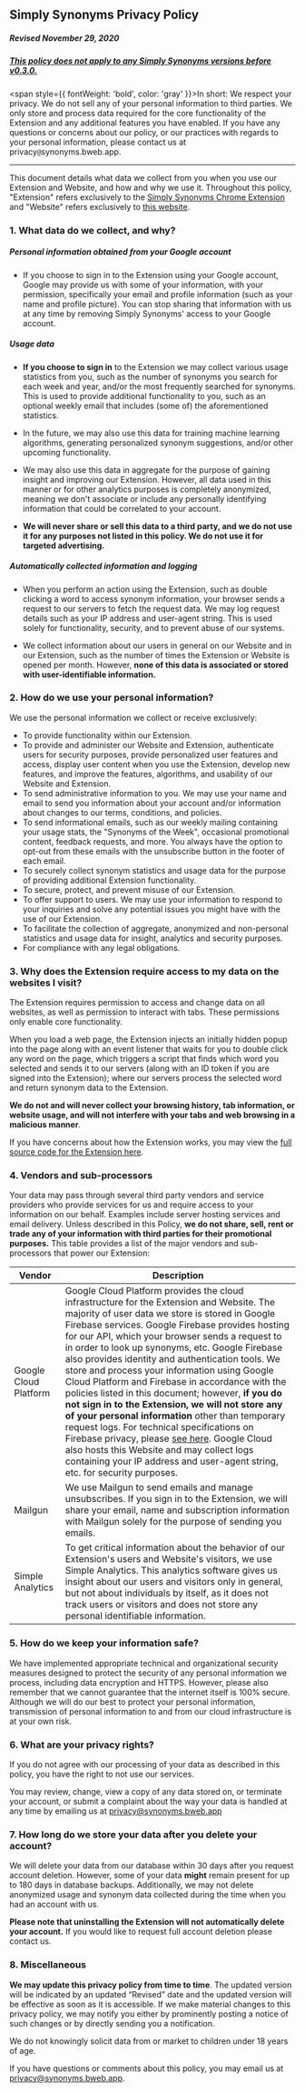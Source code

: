 
<Layout mdx textJustified textSmallGray title='Privacy Policy'>

## Simply Synonyms Privacy Policy

<h5 style={{ textAlign: 'center' }}>Revised November 29, 2020</h5>

  <h5 style={{ textAlign: 'center' }}><u>This policy does not apply to any Simply Synonyms versions before v0.3.0.</u></h5>

<span style={{ fontWeight: 'bold', color: 'gray' }}>In short: We respect your privacy. We do not sell any of your personal information to third parties. We only store and process data required for the core functionality of the Extension and any additional features you have enabled. If you have any questions or concerns about our policy, or our practices with regards to your personal information, please contact us at privacy<code>&#64;</code>synonyms.bweb.app.</span>

  ---

This document details what data we collect from you when you use our Extension and Website, and how and why we use it. Throughout this policy, "Extension" refers exclusively to the [Simply Synonyms Chrome Extension](https://chrome.google.com/webstore/detail/simply-synonyms/hapeijdlgbbhjmijhmgggnakcgdcpfap) and "Website" refers exclusively to [this website](https://synonyms.bweb.app).

### 1. What data do we collect, and why?

##### Personal information obtained from your Google account

+ If you choose to sign in to the Extension using your Google account, Google may provide us with some of your information, with your permission, specifically your email and profile information (such as your name and profile picture). You can stop sharing that information with us at any time by removing Simply Synonyms' access to your Google account.

##### Usage data

+ **If you choose to sign in** to the Extension we may collect various usage statistics from you, such as the number of synonyms you search for each week and year, and/or the most frequently searched for synonyms. This is used to provide additional functionality to you, such as an optional weekly email that includes (some of) the aforementioned statistics.

+ In the future, we may also use this data for training machine learning algorithms, generating personalized synonym suggestions, and/or other upcoming functionality.

+ We may also use this data in aggregate for the purpose of gaining insight and improving our Extension. However, all data used in this manner or for other analytics purposes is completely anonymized, meaning we don't associate or include any personally identifying information that could be correlated to your account.

+ **We will never share or sell this data to a third party, and we do not use it for any purposes not listed in this policy. We do not use it for targeted advertising.**

##### Automatically collected information and logging

+ When you perform an action using the Extension, such as double clicking a word to access synonym information, your browser sends a request to our servers to fetch the request data. We may log request details such as your IP address and user-agent string. This is used solely for functionality, security, and to prevent abuse of our systems.

+ We collect information about our users in general on our Website and in our Extension, such as the number of times the Extension or Website is opened per month. However, **none of this data is associated or stored with user-identifiable information.**

### 2. How do we use your personal information?

We use the personal information we collect or receive exclusively:

+ To provide functionality within our Extension.
+ To provide and administer our Website and Extension, authenticate users for security purposes, provide personalized user features and access, display user content when you use the Extension, develop new features, and improve the features, algorithms, and usability of our Website and Extension.
+ To send administrative information to you. We may use your name and email to send you information about your account and/or information about changes to our terms, conditions, and policies.
+ To send informational emails, such as our weekly mailing containing your usage stats, the "Synonyms of the Week", occasional promotional content, feedback requests, and more. You always have the option to opt-out from these emails with the unsubscribe button in the footer of each email.
+ To securely collect synonym statistics and usage data for the purpose of providing additional Extension functionality.
+ To secure, protect, and prevent misuse of our Extension.
+ To offer support to users. We may use your information to respond to your inquiries and solve any potential issues you might have with the use of our Extension.
+ To facilitate the collection of aggregate, anonymized and non-personal statistics and usage data for insight, analytics and security purposes.
+ For compliance with any legal obligations.

### 3. Why does the Extension require access to my data on the websites I visit?

  The Extension requires permission to access and change data on all websites, as well as permission to interact with tabs. These permissions only enable core functionality.

  When you load a web page, the Extension injects an initially hidden popup into the page along with an event listener that waits for you to double click any word on the page, which triggers a script that finds which word you selected and sends it to our servers (along with an ID token if you are signed into the Extension); where our servers process the selected word and return synonym data to the Extension.

  **We do not and will never collect your browsing history, tab information, or website usage, and will not interfere with your tabs and web browsing in a malicious manner**.

  If you have concerns about how the Extension works, you may view the [full source code for the Extension here](https://github.com/Simply-Synonyms/simply-synonyms).

### 4. Vendors and sub-processors

Your data may pass through several third party vendors and service providers who provide services for us and require access to your information on our behalf. Examples include server hosting services and email delivery. Unless described in this Policy, **we do not share, sell, rent or trade any of your information with third parties for their promotional purposes.** This table provides a list of the major vendors and sub-processors that power our Extension:

  | Vendor      | Description |
  | ----------- | ----------- |
  | Google Cloud Platform | Google Cloud Platform provides the cloud infrastructure for the Extension and Website. The majority of user data we store is stored in Google Firebase services. Google Firebase provides hosting for our API, which your browser sends a request to in order to look up synonyms, etc. Google Firebase also provides identity and authentication tools. We store and process your information using Google Cloud Platform and Firebase in accordance with the policies listed in this document; however, **if you do not sign in to the Extension, we will not store any of your personal information** other than temporary request logs. For technical specifications on Firebase privacy, please [see here](https://firebase.google.com/support/privacy).  Google Cloud also hosts this Website and may collect logs containing your IP address and user-agent string, etc. for security purposes. |
  | Mailgun | We use Mailgun to send emails and manage unsubscribes. If you sign in to the Extension, we will share your email, name and subscription information with Mailgun solely for the purpose of sending you emails.  |
  | Simple Analytics | To get critical information about the behavior of our Extension's users and Website's visitors, we use Simple Analytics. This analytics software gives us insight about our users and visitors only in general, but not about individuals by itself, as it does not track users or visitors and does not store any personal identifiable information. |

### 5. How do we keep your information safe?

  We have implemented appropriate technical and organizational security measures designed to protect the security of any personal information we process, including data encryption and HTTPS. However, please also remember that we cannot guarantee that the internet itself is 100% secure. Although we will do our best to protect your personal information, transmission of personal information to and from our cloud infrastructure is at your own risk.

### 6. What are your privacy rights?

  If you do not agree with our processing of your data as described in this policy, you have the right to not use our services.

You may review, change, view a copy of any data stored on, or terminate your account, or submit a complaint about the way your data is handled at any time by emailing us at [privacy@synonyms.bweb.app](mailto:privacy@synonyms.bweb.app)

### 7. How long do we store your data after you delete your account?

We will delete your data from our database within 30 days after you request account deletion. However, some of your data **might** remain present for up to 180 days in database backups. Additionally, we may not delete anonymized usage and synonym data collected during the time when you had an account with us.

**Please note that uninstalling the Extension will not automatically delete your account.** If you would like to request full account deletion please contact us.


### 8. Miscellaneous

  **We may update this privacy policy from time to time**. The updated version will be indicated by an updated “Revised” date and the updated version will be effective as soon as it is accessible. If we make material changes to this privacy policy, we may notify you either by prominently posting a notice of such changes or by directly sending you a notification.

  We do not knowingly solicit data from or market to children under 18 years of age.

  If you have questions or comments about this policy, you may email us at [privacy@synonyms.bweb.app](mailto:privacy@synonyms.bweb.app).

</Layout>
